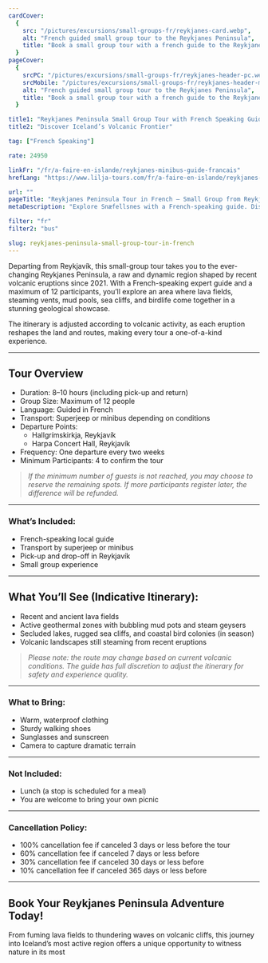 ```yaml
---
cardCover:
  {
    src: "/pictures/excursions/small-groups-fr/reykjanes-card.webp",
    alt: "French guided small group tour to the Reykjanes Peninsula",
    title: "Book a small group tour with a french guide to the Reykjanes Peninsula",
  }
pageCover:
  {
    srcPC: "/pictures/excursions/small-groups-fr/reykjanes-header-pc.webp",
    srcMobile: "/pictures/excursions/small-groups-fr/reykjanes-header-mobile.webp",
    alt: "French guided small group tour to the Reykjanes Peninsula",
    title: "Book a small group tour with a french guide to the Reykjanes Peninsula",
  }

title1: "Reykjanes Peninsula Small Group Tour with French Speaking Guide"
title2: "Discover Iceland’s Volcanic Frontier"

tag: ["French Speaking"]

rate: 24950

linkFr: "/fr/a-faire-en-islande/reykjanes-minibus-guide-francais"
hrefLang: "https://www.lilja-tours.com/fr/a-faire-en-islande/reykjanes-minibus-guide-francais"

url: ""
pageTitle: "Reykjanes Peninsula Tour in French – Small Group from Reykjavík"
metaDescription: "Explore Snæfellsnes with a French-speaking guide. Discover glaciers, lava fields, fishing villages, and Icelandic nature in a small group tour."

filter: "fr"
filter2: "bus"

slug: reykjanes-peninsula-small-group-tour-in-french
---
```


Departing from Reykjavík, this small-group tour takes you to the ever-changing Reykjanes Peninsula, a raw and dynamic region shaped by recent volcanic eruptions since 2021. With a French-speaking expert guide and a maximum of 12 participants, you’ll explore an area where lava fields, steaming vents, mud pools, sea cliffs, and birdlife come together in a stunning geological showcase.

The itinerary is adjusted according to volcanic activity, as each eruption reshapes the land and routes, making every tour a one-of-a-kind experience.

---

## Tour Overview

- Duration: 8–10 hours (including pick-up and return)
- Group Size: Maximum of 12 people
- Language: Guided in French
- Transport: Superjeep or minibus depending on conditions
- Departure Points:
  - Hallgrímskirkja, Reykjavík
  - Harpa Concert Hall, Reykjavík
- Frequency: One departure every two weeks
- Minimum Participants: 4 to confirm the tour

> _If the minimum number of guests is not reached, you may choose to reserve the remaining spots. If more participants register later, the difference will be refunded._

---

### What’s Included:

- French-speaking local guide
- Transport by superjeep or minibus
- Pick-up and drop-off in Reykjavík
- Small group experience

---

## What You’ll See (Indicative Itinerary):

- Recent and ancient lava fields
- Active geothermal zones with bubbling mud pots and steam geysers
- Secluded lakes, rugged sea cliffs, and coastal bird colonies (in season)
- Volcanic landscapes still steaming from recent eruptions

> _Please note: the route may change based on current volcanic conditions. The guide has full discretion to adjust the itinerary for safety and experience quality._

---

### What to Bring:

- Warm, waterproof clothing
- Sturdy walking shoes
- Sunglasses and sunscreen
- Camera to capture dramatic terrain

---

### Not Included:

- Lunch (a stop is scheduled for a meal)
- You are welcome to bring your own picnic

---

### Cancellation Policy:

- 100% cancellation fee if canceled 3 days or less before the tour
- 60% cancellation fee if canceled 7 days or less before
- 30% cancellation fee if canceled 30 days or less before
- 10% cancellation fee if canceled 365 days or less before

---

## Book Your Reykjanes Peninsula Adventure Today!

From fuming lava fields to thundering waves on volcanic cliffs, this journey into Iceland’s most active region offers a unique opportunity to witness nature in its most

<script
  type="text/javascript"
  src="https://widgets.bokun.io/assets/javascripts/apps/build/BokunWidgetsLoader.js?bookingChannelUUID=97236c68-b945-4a96-8587-660bdc4c45fd"
  async
></script>

<div
  class="bokunWidget"
  data-src="https://widgets.bokun.io/online-sales/97236c68-b945-4a96-8587-660bdc4c45fd/experience-calendar/970095"
></div>

